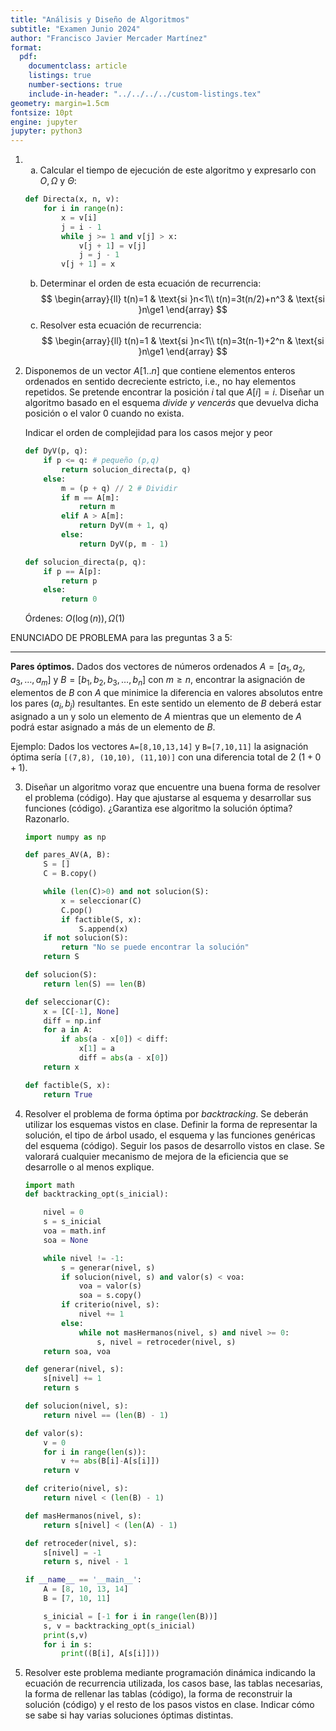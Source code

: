 ```yaml
---
title: "Análisis y Diseño de Algoritmos"
subtitle: "Examen Junio 2024"
author: "Francisco Javier Mercader Martínez"
format:
  pdf:
    documentclass: article
    listings: true
    number-sections: true
    include-in-header: "../../../../custom-listings.tex"
geometry: margin=1.5cm
fontsize: 10pt
engine: jupyter
jupyter: python3
---
```


1.  

    a.  Calcular el tiempo de ejecución de este algoritmo y expresarlo con $O,\Omega$ y $\Theta$:

    ```python
    def Directa(x, n, v):
        for i in range(n):
            x = v[i]
            j = i - 1
            while j >= 1 and v[j] > x:
                v[j + 1] = v[j]
                j = j - 1
            v[j + 1] = x
    ```

    b.  Determinar el orden de esta ecuación de recurrencia: $$
        \begin{array}{ll}
        t(n)=1 & \text{si }n<1\\
        t(n)=3t(n/2)+n^3 & \text{si }n\ge1
        \end{array}
        $$
    c.  Resolver esta ecuación de recurrencia: $$
        \begin{array}{ll}
        t(n)=1 & \text{si }n<1\\
        t(n)=3t(n-1)+2^n & \text{si }n\ge1
        \end{array} 
        $$

2.  \underline{Divide y vencerás}

    Disponemos de un vector $A[1..n]$ que contiene elementos enteros ordenados en sentido decreciente estricto, i.e., no hay elementos repetidos. Se pretende encontrar la posición $i$ tal que $A[i]=i$. Diseñar un algoritmo basado en el esquema *divide y vencerás* que devuelva dicha posición o el valor 0 cuando no exista.

    Indicar el orden de complejidad para los casos mejor y peor

    ```python
    def DyV(p, q):
        if p <= q: # pequeño (p,q)
            return solucion_directa(p, q)
        else:
            m = (p + q) // 2 # Dividir
            if m == A[m]:
                return m
            elif A > A[m]:
                return DyV(m + 1, q)
            else:
                return DyV(p, m - 1)

    def solucion_directa(p, q):
        if p == A[p]:
            return p
        else:
            return 0

    ```

    Órdenes: $O(\log(n)), \Omega(1)$

ENUNCIADO DE PROBLEMA para las preguntas 3 a 5:

---

**Pares óptimos.** Dados dos vectores de números ordenados $A=[a_1,a_2,a_3,\dots,a_m]$ y $B=[b_1,b_2,b_3,\dots,b_n]$ con $m\ge n$, encontrar la asignación de elementos de $B$ con $A$ que minimice la diferencia en valores absolutos entre los pares $(a_i,b_j)$ resultantes. En este sentido un elemento de $B$ deberá estar asignado a un y solo un elemento de $A$ mientras que un elemento de $A$ podrá estar asignado a más de un elemento de $B$.

Ejemplo: Dados los vectores `A=[8,10,13,14]` y `B=[7,10,11]` la asignación óptima sería `[(7,8), (10,10), (11,10)]` con una diferencia total de $2\:(1+0+1)$.

3.  Diseñar un algoritmo voraz que encuentre una buena forma de resolver el problema (código). Hay que ajustarse al esquema y desarrollar sus funciones (código). ¿Garantiza ese algoritmo la solución óptima? Razonarlo.

    ```python
    import numpy as np

    def pares_AV(A, B):
        S = []
        C = B.copy()
        
        while (len(C)>0) and not solucion(S):
            x = seleccionar(C)
            C.pop()
            if factible(S, x):
                S.append(x)
        if not solucion(S):
            return "No se puede encontrar la solución"
        return S

    def solucion(S):
        return len(S) == len(B)

    def seleccionar(C):
        x = [C[-1], None]
        diff = np.inf
        for a in A:
            if abs(a - x[0]) < diff:
                x[1] = a
                diff = abs(a - x[0])
        return x

    def factible(S, x):
        return True
    ```

4.  Resolver el problema de forma óptima por *backtracking*. Se deberán utilizar los esquemas vistos en clase. Definir la forma de representar la solución, el tipo de árbol usado, el esquema y las funciones genéricas del esquema (código). Seguir los pasos de desarrollo vistos en clase. Se valorará cualquier mecanismo de mejora de la eficiencia que se desarrolle o al menos explique.

    ```python
    import math
    def backtracking_opt(s_inicial):
        
        nivel = 0
        s = s_inicial
        voa = math.inf
        soa = None
        
        while nivel != -1:
            s = generar(nivel, s)
            if solucion(nivel, s) and valor(s) < voa:
                voa = valor(s)
                soa = s.copy()
            if criterio(nivel, s):
                nivel += 1
            else:
                while not masHermanos(nivel, s) and nivel >= 0:
                    s, nivel = retroceder(nivel, s)
        return soa, voa

    def generar(nivel, s):
        s[nivel] += 1
        return s

    def solucion(nivel, s):
        return nivel == (len(B) - 1)

    def valor(s):
        v = 0
        for i in range(len(s)):
            v += abs(B[i]-A[s[i]])
        return v

    def criterio(nivel, s):
        return nivel < (len(B) - 1)

    def masHermanos(nivel, s):
        return s[nivel] < (len(A) - 1)

    def retroceder(nivel, s):
        s[nivel] = -1
        return s, nivel - 1

    if __name__ == '__main__':
        A = [8, 10, 13, 14]
        B = [7, 10, 11]
        
        s_inicial = [-1 for i in range(len(B))]
        s, v = backtracking_opt(s_inicial)
        print(s,v)
        for i in s:
            print((B[i], A[s[i]]))
    ```

5.  Resolver este problema mediante programación dinámica indicando la ecuación de recurrencia utilizada, los casos base, las tablas necesarias, la forma de rellenar las tablas (código), la forma de reconstruir la solución (código) y el resto de los pasos vistos en clase. Indicar cómo se sabe si hay varias soluciones óptimas distintas.
